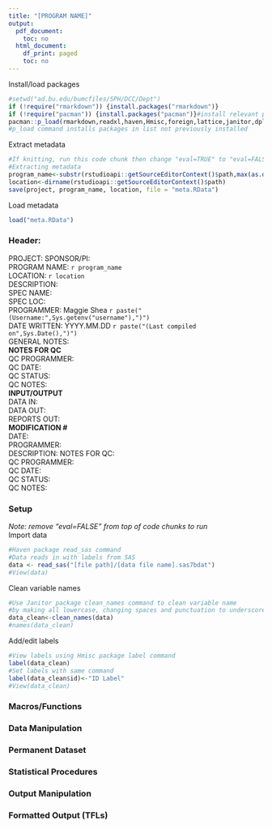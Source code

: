 ```yaml
---
title: "[PROGRAM NAME]"
output:
  pdf_document:
    toc: no
  html_document:
    df_print: paged
    toc: no
---
```

Install/load packages  
```r
#setwd("ad.bu.edu/bumcfiles/SPH/DCC/Dept")
if (!require("rmarkdown")) {install.packages("rmarkdown")}
if (!require("pacman")) {install.packages("pacman")}#install relevant packages
pacman::p_load(rmarkdown,readxl,haven,Hmisc,foreign,lattice,janitor,dplyr,rstudioapi,stringr)
#p_load command installs packages in list not previously installed
```
Extract metadata  
```r
#If knitting, run this code chunk then change "eval=TRUE" to "eval=FALSE" above
#Extracting metadata
program_name<-substr(rstudioapi::getSourceEditorContext()$path,max(as.data.frame(stringr::str_locate_all(rstudioapi::getSourceEditorContext()$path,"/"))$start)+1,max(as.data.frame(stringr::str_locate_all(rstudioapi::getSourceEditorContext()$path,".Rmd"))$start)-1)
location<-dirname(rstudioapi::getSourceEditorContext()$path)
save(project, program_name, location, file = "meta.RData")
```
Load metadata
```r
load("meta.RData")
```

### **Header:**  
PROJECT: 
SPONSOR/PI:  
PROGRAM NAME: `r program_name`  
LOCATION: `r location`  
DESCRIPTION:  
SPEC NAME:  
SPEC LOC:  
PROGRAMMER: Maggie Shea `r paste("(Username:",Sys.getenv("username"),")")`  
DATE WRITTEN: YYYY.MM.DD `r paste("(Last compiled on",Sys.Date(),")")`  
GENERAL NOTES:    
**NOTES FOR QC**  
QC PROGRAMMER:  
QC DATE:  
QC STATUS:  
QC NOTES:    
**INPUT/OUTPUT**   
DATA IN:  
DATA OUT:  
REPORTS OUT:  
**MODIFICATION #**      
DATE:  
PROGRAMMER:  
DESCRIPTION: 
NOTES FOR QC:  
QC PROGRAMMER:  
QC DATE:  
QC STATUS:  
QC NOTES:  

### **Setup**  
*Note: remove "eval=FALSE" from top of code chunks to run*  
Import data
```r
#Haven package read_sas command
#Data reads in with labels from SAS
data <- read_sas("[file path]/[data file name].sas7bdat")
#View(data)
```
Clean variable names
```r
#Use Janitor package clean_names command to clean variable name
#by making all lowercase, changing spaces and punctuation to underscores
data_clean<-clean_names(data)
#names(data_clean)
```
Add/edit labels
```r
#View labels using Hmisc package label command
label(data_clean)
#Set labels with same command
label(data_clean$id)<-"ID Label"
#View(data_clean)
```

### **Macros/Functions**  

### **Data Manipulation**  

### **Permanent Dataset**  

### **Statistical Procedures**  

### **Output Manipulation**  

### **Formatted Output (TFLs)**  
